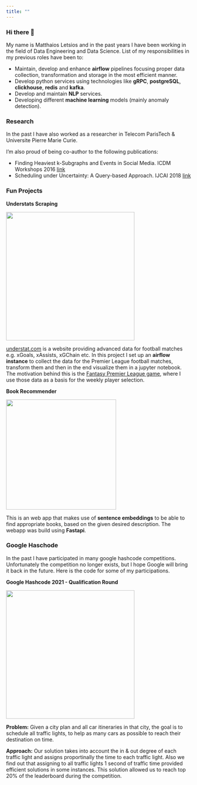 ```yaml
---
title: ""
---
```


### Hi there 👋
My name is Matthaios Letsios and in the past years I have been working in the field of Data Engineering and Data Science. List of my responsibilities in my previous roles have been to:

- Maintain, develop and enhance **airflow** pipelines focusing proper data collection, transformation and storage in the most efficient manner.
- Develop python services using technologies like **gRPC**, **postgreSQL**, **clickhouse**, **redis** and **kafka**.
- Develop and maintain **NLP** services.
- Developing different **machine learning** models (mainly anomaly detection).

### Research

In the past I have also worked as a researcher in Telecom ParisTech & Universite Pierre Marie Curie.

I'm also proud of being co-author to the following publications:

- Finding Heaviest k-Subgraphs and Events in Social Media. ICDM Workshops 2016 [link](https://oanabalalau.com/pdf/damnet2016.pdf)
- Scheduling under Uncertainty: A Query-based Approach. IJCAI 2018 [link](https://www.ijcai.org/proceedings/2018/0646.pdf)

### Fun Projects

**Understats Scraping**

<a href="./img//https://github.com/leschiffres/understats-fpl"><img src="./img/fpl.png" width = "350" > </a>

<a href="https://understat.com">understat.com</a>  is a website providing advanced data for football matches e.g. xGoals, xAssists, xGChain etc. In this project I set up an <b>airflow instance</b> to collect the data for the Premier League football matches, transform them and then in the end visualize them in a jupyter notebook. The motivation behind this is the <a href="https://fantasy.premierleague.com/">Fantasy Premier League game</a>, where I use those data as a basis for the weekly player selection.
			
**Book Recommender**

<a href="./img//https://github.com/leschiffres/book-recommender"><img src="./img/book-recommender.png" width = "300"> </a>

This is an web app that makes use of <b>sentence embeddings</b> to be able to find appropriate books, based on the given desired description.
The webapp was build using <b>Fastapi</b>.

### Google Haschode

In the past I have participated in many google hashcode competitions. Unfortunately the competition no longer exists, but I hope Google will bring it back in the future. Here is the code for some of my participations.

**Google Hashcode 2021 - Qualification Round**

<a href="./img/https://github.com/leschiffres/hashcode-2021-qualification-round" ><img src="./img/ghc-2021-qual.png" width = "350"> </a>

<b>Problem:</b> Given a city plan and all car itineraries in that city, the goal is to schedule all traffic lights, to help as many cars as possible to reach their destination on time. 

<b>Approach:</b> Our solution takes into account the in & out degree of each traffic light and assigns proportinally the time to each traffic light. Also we find out that assigning to all traffic lights 1 second of traffic time provided efficient solutions in some instances. This solution allowed us to reach top 20% of the leaderboard during the competition.

